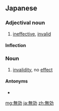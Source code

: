{{also|无效|無效}}
==Japanese==
{{ja-kanjitab|む|こう|yomi=on}}

===Adjectival noun===
{{ja-adj|infl=な|むこう|hhira=むかう|kyu=無效}}

# [[ineffective]], [[invalid]]

====Inflection====
{{ja-na|むこう}}

===Noun===
{{ja-noun|むこう|hhira=むかう|kyu=無效}}

# [[invalidity]], no [[effect]]

====Antonyms====
* {{ja-r|有効|ゆうこう}}

[[mg:無効]]
[[ja:無効]]
[[zh:無効]]